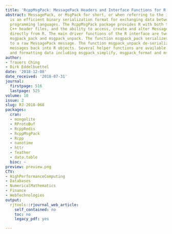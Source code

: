 ```yaml
---
title: 'RcppMsgPack: MessagePack Headers and Interface Functions for R'
abstract: MessagePack, or MsgPack for short, or when referring to the implementation,
  is an efficient binary serialization format for exchanging data between different
  programming languages. The RcppMsgPack package provides R with both the MessagePack
  C++ header files, and the ability to access, create and alter MessagePack objects
  directly from R. The main driver functions of the R interface are two functions
  msgpack_pack and msgpack_unpack. The function msgpack_pack serializes R objects
  to a raw MessagePack message. The function msgpack_unpack de-serializes MessagePack
  messages back into R objects. Several helper functions are available to aid in processing
  and formatting data including msgpack_simplify, msgpack_format and msgpack_map.
author:
- Travers Ching
- Dirk Eddelbuettel
date: '2018-12-08'
date_received: '2018-07-31'
journal:
  firstpage: 516
  lastpage: 525
volume: 10
issue: 2
slug: RJ-2018-068
packages:
  cran:
  - mongolite
  - RProtoBuf
  - RcppRedis
  - RcppMsgPack
  - Rcpp
  - nanotime
  - httr
  - feather
  - data.table
  bioc: ~
preview: preview.png
CTV:
- HighPerformanceComputing
- Databases
- NumericalMathematics
- Finance
- WebTechnologies
output:
  rjtools::rjournal_web_article:
    self_contained: no
    toc: no
    legacy_pdf: yes

---
```


